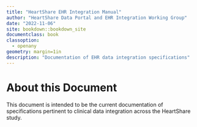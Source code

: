 ```yaml
---
title: "HeartShare EHR Integration Manual"
author: "HeartShare Data Portal and EHR Integration Working Group"
date: "2022-11-06"
site: bookdown::bookdown_site
documentclass: book
classoption:
  - openany
geometry: margin=1in
description: "Documentation of EHR data integration specifications"
---
```


# About this Document {-}

This document is intended to be the current documentation of specifications pertinent to clinical data integration across the HeartShare study. 

